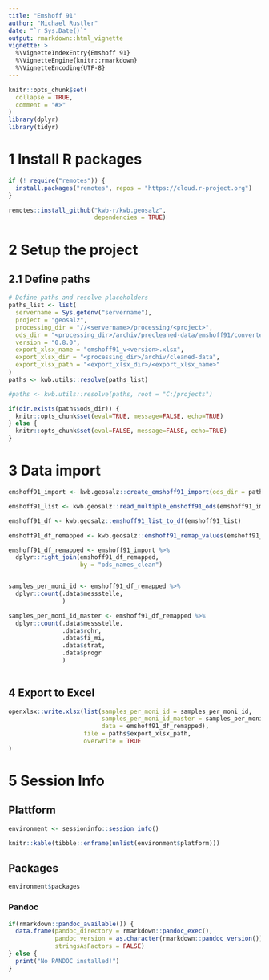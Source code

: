 ```yaml
---
title: "Emshoff 91"
author: "Michael Rustler"
date: "`r Sys.Date()`"
output: rmarkdown::html_vignette
vignette: >
  %\VignetteIndexEntry{Emshoff 91}
  %\VignetteEngine{knitr::rmarkdown}
  %\VignetteEncoding{UTF-8}
---
```

  
```r
knitr::opts_chunk$set(
  collapse = TRUE,
  comment = "#>"
)
library(dplyr)
library(tidyr)
```

# 1 Install R packages

```r
if (! require("remotes")) {
  install.packages("remotes", repos = "https://cloud.r-project.org")
}

remotes::install_github("kwb-r/kwb.geosalz", 
                        dependencies = TRUE)
```

# 2 Setup the project 

## 2.1 Define paths

```r
# Define paths and resolve placeholders
paths_list <- list(
  servername = Sys.getenv("servername"),
  project = "geosalz", 
  processing_dir = "//<servername>/processing/<project>",
  ods_dir = "<processing_dir>/archiv/precleaned-data/emshoff91/converted_ods", 
  version = "0.8.0",
  export_xlsx_name = "emshoff91_v<version>.xlsx",
  export_xlsx_dir = "<processing_dir>/archiv/cleaned-data",
  export_xlsx_path = "<export_xlsx_dir>/<export_xlsx_name>"
)
paths <- kwb.utils::resolve(paths_list)

#paths <- kwb.utils::resolve(paths, root = "C:/projects")
```

```r
if(dir.exists(paths$ods_dir)) {
  knitr::opts_chunk$set(eval=TRUE, message=FALSE, echo=TRUE)
} else {
  knitr::opts_chunk$set(eval=FALSE, message=FALSE, echo=TRUE)
}
```


# 3 Data import


```r
emshoff91_import <- kwb.geosalz::create_emshoff91_import(ods_dir = paths$ods_dir)

emshoff91_list <- kwb.geosalz::read_multiple_emshoff91_ods(emshoff91_import)

emshoff91_df <- kwb.geosalz::emshoff91_list_to_df(emshoff91_list)

emshoff91_df_remapped <- kwb.geosalz::emshoff91_remap_values(emshoff91_df)

emshoff91_df_remapped <- emshoff91_import %>%  
  dplyr::right_join(emshoff91_df_remapped,
                    by = "ods_names_clean")


samples_per_moni_id <- emshoff91_df_remapped %>%  
  dplyr::count(.data$messstelle, 
               ) 

samples_per_moni_id_master <- emshoff91_df_remapped %>%  
  dplyr::count(.data$messstelle, 
               .data$rohr,
               .data$fi_mi, 
               .data$strat,
               .data$progr
               ) 
                                            
```


## 4 Export to Excel

```r
openxlsx::write.xlsx(list(samples_per_moni_id = samples_per_moni_id, 
                          samples_per_moni_id_master = samples_per_moni_id_master,
                          data = emshoff91_df_remapped),
                     file = paths$export_xlsx_path,
                     overwrite = TRUE
)
```


# 5 Session Info 

## Plattform

```r
environment <- sessioninfo::session_info()  

knitr::kable(tibble::enframe(unlist(environment$platform)))

```

## Packages

```r

environment$packages

```

### Pandoc

```r

if(rmarkdown::pandoc_available()) {
  data.frame(pandoc_directory = rmarkdown::pandoc_exec(),
             pandoc_version = as.character(rmarkdown::pandoc_version()), 
             stringsAsFactors = FALSE)
} else {
  print("No PANDOC installed!")
}

```



